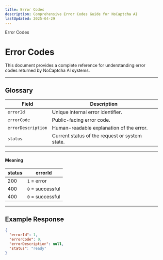 ---
title: Error Codes
description: Comprehensive Error Codes Guide for NoCaptcha AI
lastUpdated: 2025-04-29
---


<GroupName>Error Codes</GroupName>

# Error Codes

This document provides a complete reference for understanding error codes returned by NoCaptcha AI systems.

---

## Glossary

| Field            | Description                        |
| ---------------- | ---------------------------------- |
| `errorId`        | Unique internal error identifier.  |
| `errorCode`      | Public-facing error code.          |
| `errorDescription` | Human-readable explanation of the error. |
| `status`         | Current status of the request or system state. |

---

#### Meaning

| status   | errorId 
| ---------------- | ---------------------------------- |
| 200 | `1` =  error        |
| 400 | `0` = successful | 
| 400 | `0` = successful |  
---

## Example Response

```json
{
  "errorId": 1,
  "errorCode": 0,
  "errorDescription": null,
  "status": "ready"
}
